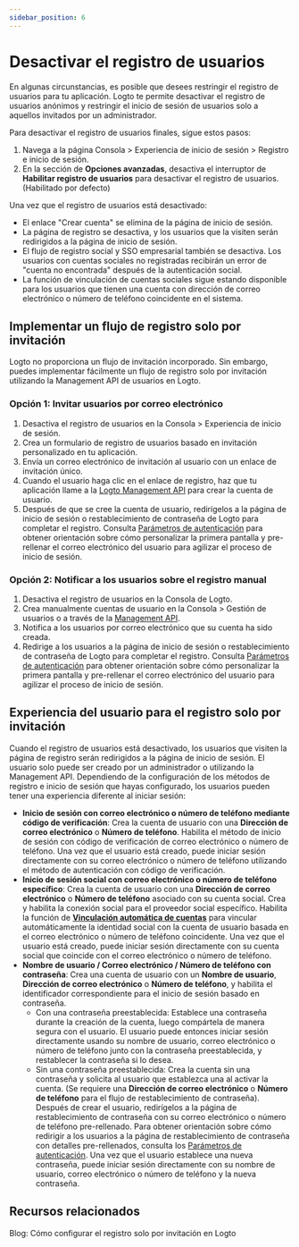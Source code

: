 ```yaml
---
sidebar_position: 6
---
```


# Desactivar el registro de usuarios

En algunas circunstancias, es posible que desees restringir el registro de usuarios para tu aplicación. Logto te permite desactivar el registro de usuarios anónimos y restringir el inicio de sesión de usuarios solo a aquellos invitados por un administrador.

Para desactivar el registro de usuarios finales, sigue estos pasos:

1. Navega a la página <CloudLink to="/sign-in-experience/sign-up-and-sign-in">Consola > Experiencia de inicio de sesión > Registro e inicio de sesión</CloudLink>.
2. En la sección de **Opciones avanzadas**, desactiva el interruptor de **Habilitar registro de usuarios** para desactivar el registro de usuarios. (Habilitado por defecto)

Una vez que el registro de usuarios está desactivado:

- El enlace "Crear cuenta" se elimina de la página de inicio de sesión.
- La página de registro se desactiva, y los usuarios que la visiten serán redirigidos a la página de inicio de sesión.
- El flujo de registro social y SSO empresarial también se desactiva. Los usuarios con cuentas sociales no registradas recibirán un error de "cuenta no encontrada" después de la autenticación social.
- La función de vinculación de cuentas sociales sigue estando disponible para los usuarios que tienen una cuenta con dirección de correo electrónico o número de teléfono coincidente en el sistema.

## Implementar un flujo de registro solo por invitación

Logto no proporciona un flujo de invitación incorporado. Sin embargo, puedes implementar fácilmente un flujo de registro solo por invitación utilizando la Management API de usuarios en Logto.

### Opción 1: Invitar usuarios por correo electrónico

1. Desactiva el registro de usuarios en la <CloudLink to="/sign-in-experience/sign-up-and-sign-in">Consola > Experiencia de inicio de sesión</CloudLink>.
2. Crea un formulario de registro de usuarios basado en invitación personalizado en tu aplicación.
3. Envía un correo electrónico de invitación al usuario con un enlace de invitación único.
4. Cuando el usuario haga clic en el enlace de registro, haz que tu aplicación llame a la [Logto Management API](https://openapi.logto.io/operation/operation-createuser) para crear la cuenta de usuario.
5. Después de que se cree la cuenta de usuario, redirígelos a la página de inicio de sesión o restablecimiento de contraseña de Logto para completar el registro. Consulta [Parámetros de autenticación](/end-user-flows/authentication-parameters/) para obtener orientación sobre cómo personalizar la primera pantalla y pre-rellenar el correo electrónico del usuario para agilizar el proceso de inicio de sesión.

### Opción 2: Notificar a los usuarios sobre el registro manual

1. Desactiva el registro de usuarios en la Consola de Logto.
2. Crea manualmente cuentas de usuario en la <CloudLink to="/users">Consola > Gestión de usuarios</CloudLink> o a través de la [Management API](https://openapi.logto.io/operation/operation-createuser).
3. Notifica a los usuarios por correo electrónico que su cuenta ha sido creada.
4. Redirige a los usuarios a la página de inicio de sesión o restablecimiento de contraseña de Logto para completar el registro. Consulta [Parámetros de autenticación](/end-user-flows/authentication-parameters/) para obtener orientación sobre cómo personalizar la primera pantalla y pre-rellenar el correo electrónico del usuario para agilizar el proceso de inicio de sesión.

## Experiencia del usuario para el registro solo por invitación

Cuando el registro de usuarios está desactivado, los usuarios que visiten la página de registro serán redirigidos a la página de inicio de sesión. El usuario solo puede ser creado por un administrador o utilizando la Management API. Dependiendo de la configuración de los métodos de registro e inicio de sesión que hayas configurado, los usuarios pueden tener una experiencia diferente al iniciar sesión:

- **Inicio de sesión con correo electrónico o número de teléfono mediante código de verificación**: Crea la cuenta de usuario con una **Dirección de correo electrónico** o **Número de teléfono**. Habilita el método de inicio de sesión con código de verificación de correo electrónico o número de teléfono. Una vez que el usuario está creado, puede iniciar sesión directamente con su correo electrónico o número de teléfono utilizando el método de autenticación con código de verificación.
- **Inicio de sesión social con correo electrónico o número de teléfono específico**: Crea la cuenta de usuario con una **Dirección de correo electrónico** o **Número de teléfono** asociado con su cuenta social. Crea y habilita la conexión social para el proveedor social específico. Habilita la función de [**Vinculación automática de cuentas**](/end-user-flows/sign-up-and-sign-in/social-sign-in#account-linking) para vincular automáticamente la identidad social con la cuenta de usuario basada en el correo electrónico o número de teléfono coincidente. Una vez que el usuario está creado, puede iniciar sesión directamente con su cuenta social que coincide con el correo electrónico o número de teléfono.
- **Nombre de usuario / Correo electrónico / Número de teléfono con contraseña**: Crea una cuenta de usuario con un **Nombre de usuario**, **Dirección de correo electrónico** o **Número de teléfono**, y habilita el identificador correspondiente para el inicio de sesión basado en contraseña.
  - Con una contraseña preestablecida: Establece una contraseña durante la creación de la cuenta, luego compártela de manera segura con el usuario. El usuario puede entonces iniciar sesión directamente usando su nombre de usuario, correo electrónico o número de teléfono junto con la contraseña preestablecida, y restablecer la contraseña si lo desea.
  - Sin una contraseña preestablecida: Crea la cuenta sin una contraseña y solicita al usuario que establezca una al activar la cuenta. (Se requiere una **Dirección de correo electrónico** o **Número de teléfono** para el flujo de restablecimiento de contraseña). Después de crear el usuario, redirígelos a la página de restablecimiento de contraseña con su correo electrónico o número de teléfono pre-rellenado. Para obtener orientación sobre cómo redirigir a los usuarios a la página de restablecimiento de contraseña con detalles pre-rellenados, consulta los [Parámetros de autenticación](/end-user-flows/authentication-parameters/). Una vez que el usuario establece una nueva contraseña, puede iniciar sesión directamente con su nombre de usuario, correo electrónico o número de teléfono y la nueva contraseña.

## Recursos relacionados

<Url href="https://blog.logto.io/invitation-only-sign-up">
  Blog: Cómo configurar el registro solo por invitación en Logto
</Url>
